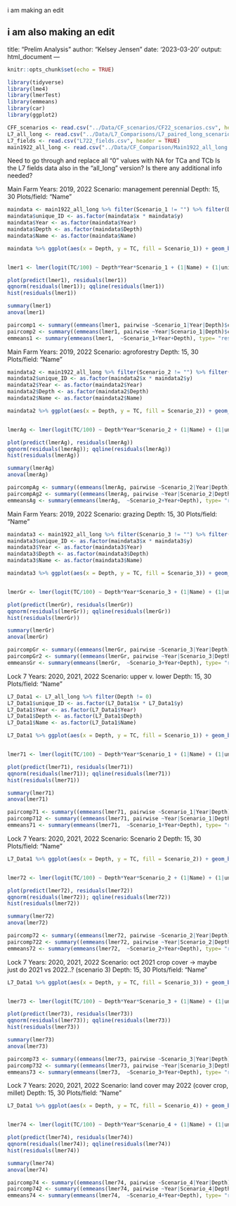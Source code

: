 i am making an edit

i am also making an edit
---
title: "Prelim Analysis"
author: "Kelsey Jensen"
date: '2023-03-20'
output: html_document
---

```r
knitr::opts_chunk$set(echo = TRUE)
```

```r
library(tidyverse)
library(lme4)
library(lmerTest)
library(emmeans)
library(car)
library(ggplot2)
```
```r
CFF_scenarios <- read.csv("../Data/CF_scenarios/CF22_scenarios.csv", header = TRUE)
L7_all_long <- read.csv("../Data/L7_Comparisons/L7_paired_long_scenarios.csv", header = TRUE)
L7_fields <- read.csv("L722_fields.csv", header = TRUE)
main1922_all_long <- read.csv("../Data/CF_Comparison/Main1922_all_long.csv", header = TRUE) %>% dplyr::select(-X)

```
Need to go through and replace all "0" values with NA for TCa and TCb
Is the L7 fields data also in the "all_long" version? Is there any additional info needed?

Main Farm
Years: 2019, 2022
Scenario: management perennial 
Depth: 15, 30
Plots/field: "Name"
```r
maindata <- main1922_all_long %>% filter(Scenario_1 != "") %>% filter(Depth != "0-30") %>% filter(TC != 0) 
maindata$unique_ID <- as.factor(maindata$x * maindata$y)
maindata$Year <- as.factor(maindata$Year)
maindata$Depth <- as.factor(maindata$Depth)
maindata$Name <- as.factor(maindata$Name)

maindata %>% ggplot(aes(x = Depth, y = TC, fill = Scenario_1)) + geom_boxplot() + facet_wrap(~Year)


lmer1 <- lmer(logit(TC/100) ~ Depth*Year*Scenario_1 + (1|Name) + (1|unique_ID), data = maindata)

plot(predict(lmer1), residuals(lmer1))
qqnorm(residuals(lmer1)); qqline(residuals(lmer1))
hist(residuals(lmer1))

summary(lmer1)
anova(lmer1)

paircomp1 <- summary((emmeans(lmer1, pairwise ~Scenario_1|Year|Depth)$contrasts))
paircomp2 <- summary((emmeans(lmer1, pairwise ~Year|Scenario_1|Depth)$contrasts))
emmeans1 <- summary(emmeans(lmer1,  ~Scenario_1+Year+Depth), type= "response")
```

Main Farm
Years: 2019, 2022
Scenario: agroforestry
Depth: 15, 30
Plots/field: "Name"
```r
maindata2 <- main1922_all_long %>% filter(Scenario_2 != "") %>% filter(Depth != "0-30") %>% filter(TC != 0) 
maindata2$unique_ID <- as.factor(maindata2$x * maindata2$y)
maindata2$Year <- as.factor(maindata2$Year)
maindata2$Depth <- as.factor(maindata2$Depth)
maindata2$Name <- as.factor(maindata2$Name)

maindata2 %>% ggplot(aes(x = Depth, y = TC, fill = Scenario_2)) + geom_boxplot() + facet_wrap(~Year)


lmerAg <- lmer(logit(TC/100) ~ Depth*Year*Scenario_2 + (1|Name) + (1|unique_ID), data = maindata2)

plot(predict(lmerAg), residuals(lmerAg))
qqnorm(residuals(lmerAg)); qqline(residuals(lmerAg))
hist(residuals(lmerAg))

summary(lmerAg)
anova(lmerAg)

paircompAg <- summary((emmeans(lmerAg, pairwise ~Scenario_2|Year|Depth)$contrasts))
paircompAg2 <- summary((emmeans(lmerAg, pairwise ~Year|Scenario_2|Depth)$contrasts))
emmeansAg <- summary(emmeans(lmerAg,  ~Scenario_2+Year+Depth), type= "response")
```

Main Farm
Years: 2019, 2022
Scenario: grazing
Depth: 15, 30
Plots/field: "Name"
```r
maindata3 <- main1922_all_long %>% filter(Scenario_3 != "") %>% filter(Depth != "0-30") %>% filter(TC != 0) 
maindata3$unique_ID <- as.factor(maindata3$x * maindata3$y)
maindata3$Year <- as.factor(maindata3$Year)
maindata3$Depth <- as.factor(maindata3$Depth)
maindata3$Name <- as.factor(maindata3$Name)

maindata3 %>% ggplot(aes(x = Depth, y = TC, fill = Scenario_3)) + geom_boxplot() + facet_wrap(~Year)


lmerGr <- lmer(logit(TC/100) ~ Depth*Year*Scenario_3 + (1|Name) + (1|unique_ID), data = maindata3)

plot(predict(lmerGr), residuals(lmerGr))
qqnorm(residuals(lmerGr)); qqline(residuals(lmerGr))
hist(residuals(lmerGr))

summary(lmerGr)
anova(lmerGr)

paircompGr <- summary((emmeans(lmerGr, pairwise ~Scenario_3|Year|Depth)$contrasts))
paircompGr2 <- summary((emmeans(lmerGr, pairwise ~Year|Scenario_3|Depth)$contrasts))
emmeansGr <- summary(emmeans(lmerGr,  ~Scenario_3+Year+Depth), type= "response")
```

Lock 7
Years: 2020, 2021, 2022
Scenario: upper v. lower
Depth: 15, 30
Plots/field: "Name"
```r
L7_Data1 <- L7_all_long %>% filter(Depth != 0) 
L7_Data1$unique_ID <- as.factor(L7_Data1$x * L7_Data1$y)
L7_Data1$Year <- as.factor(L7_Data1$Year)
L7_Data1$Depth <- as.factor(L7_Data1$Depth)
L7_Data1$Name <- as.factor(L7_Data1$Name)

L7_Data1 %>% ggplot(aes(x = Depth, y = TC, fill = Scenario_1)) + geom_boxplot() + facet_wrap(~Year)


lmer71 <- lmer(logit(TC/100) ~ Depth*Year*Scenario_1 + (1|Name) + (1|unique_ID), data = L7_Data1)

plot(predict(lmer71), residuals(lmer71))
qqnorm(residuals(lmer71)); qqline(residuals(lmer71))
hist(residuals(lmer71))

summary(lmer71)
anova(lmer71)

paircomp71 <- summary((emmeans(lmer71, pairwise ~Scenario_1|Year|Depth)$contrasts))
paircomp712 <- summary((emmeans(lmer71, pairwise ~Year|Scenario_1|Depth)$contrasts))
emmeans71 <- summary(emmeans(lmer71,  ~Scenario_1+Year+Depth), type= "response")
```

Lock 7
Years: 2020, 2021, 2022
Scenario: Scenario 2
Depth: 15, 30
Plots/field: "Name"
```r

L7_Data1 %>% ggplot(aes(x = Depth, y = TC, fill = Scenario_2)) + geom_boxplot() + facet_wrap(~Year)


lmer72 <- lmer(logit(TC/100) ~ Depth*Year*Scenario_2 + (1|Name) + (1|unique_ID), data = L7_Data1)

plot(predict(lmer72), residuals(lmer72))
qqnorm(residuals(lmer72)); qqline(residuals(lmer72))
hist(residuals(lmer72))

summary(lmer72)
anova(lmer72)

paircomp72 <- summary((emmeans(lmer72, pairwise ~Scenario_2|Year|Depth)$contrasts))
paircomp722 <- summary((emmeans(lmer72, pairwise ~Year|Scenario_2|Depth)$contrasts))
emmeans72 <- summary(emmeans(lmer72,  ~Scenario_2+Year+Depth), type= "response")
```

Lock 7
Years: 2020, 2021, 2022
Scenario: oct 2021 crop cover -> maybe just do 2021 vs 2022..? (scenario 3)
Depth: 15, 30
Plots/field: "Name"
```r
L7_Data1 %>% ggplot(aes(x = Depth, y = TC, fill = Scenario_3)) + geom_boxplot() + facet_wrap(~Year)


lmer73 <- lmer(logit(TC/100) ~ Depth*Year*Scenario_3 + (1|Name) + (1|unique_ID), data = L7_Data1)

plot(predict(lmer73), residuals(lmer73))
qqnorm(residuals(lmer73)); qqline(residuals(lmer73))
hist(residuals(lmer73))

summary(lmer73)
anova(lmer73)

paircomp73 <- summary((emmeans(lmer73, pairwise ~Scenario_3|Year|Depth)$contrasts))
paircomp732 <- summary((emmeans(lmer73, pairwise ~Year|Scenario_3|Depth)$contrasts))
emmeans73 <- summary(emmeans(lmer73,  ~Scenario_3+Year+Depth), type= "response")
```

Lock 7
Years: 2020, 2021, 2022
Scenario: land cover may 2022 (cover crop, millet)
Depth: 15, 30
Plots/field: "Name"
```r
L7_Data1 %>% ggplot(aes(x = Depth, y = TC, fill = Scenario_4)) + geom_boxplot() + facet_wrap(~Year)


lmer74 <- lmer(logit(TC/100) ~ Depth*Year*Scenario_4 + (1|Name) + (1|unique_ID), data = L7_Data1)

plot(predict(lmer74), residuals(lmer74))
qqnorm(residuals(lmer74)); qqline(residuals(lmer74))
hist(residuals(lmer74))

summary(lmer74)
anova(lmer74)

paircomp74 <- summary((emmeans(lmer74, pairwise ~Scenario_4|Year|Depth)$contrasts))
paircomp742 <- summary((emmeans(lmer74, pairwise ~Year|Scenario_4|Depth)$contrasts))
emmeans74 <- summary(emmeans(lmer74,  ~Scenario_4+Year+Depth), type= "response")
```

